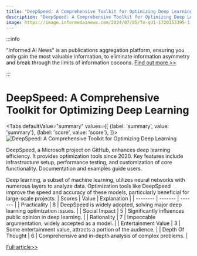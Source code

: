 ```yaml
---
title: "DeepSpeed: A Comprehensive Toolkit for Optimizing Deep Learning"
description: "DeepSpeed: A Comprehensive Toolkit for Optimizing Deep Learning"
image: https://image.informedainews.com/2024/07/05/To-qU1-1720153395-1.jpg
---
```



:::info

"Informed AI News" is an publications aggregation platform, ensuring you only gain the most valuable information, to eliminate information asymmetry and break through the limits of information cocoons.  [Find out more >>](/)

:::

# DeepSpeed: A Comprehensive Toolkit for Optimizing Deep Learning


<Tabs
	defaultValue="summary"
	values={[
	{label: 'summary', value: 'summary'},
	{label: 'score', value: 'score'},
]}>
<TabItem value="summary">
<img
  src="https://image.informedainews.com/2024/07/05/To-qU1-1720153395-1.jpg"
  alt="DeepSpeed: A Comprehensive Toolkit for Optimizing Deep Learning"
/>



DeepSpeed, a Microsoft project on GitHub, enhances deep learning efficiency. It provides optimization tools since 2020. Key features include infrastructure setup, performance testing, and customization of core functionality. Documentation and examples guide users.

Deep learning, a subset of machine learning, utilizes neural networks with numerous layers to analyze data. Optimization tools like DeepSpeed improve the speed and accuracy of these models, particularly beneficial for large-scale projects.
</TabItem>
<TabItem value="score">
	| Scores     | Value   | Explanation |
	| -------- | ------- | ------- |
	| Practicality  | 8    | DeepSpeed is widely adopted, solving major deep learning optimization issues.    |
	| Social Impact | 5     | Significantly influences public opinion in deep learning.    |
	| Rationality    | 7    | Impeccable argumentation, widely accepted as a model.    |
	| Entertainment Value    | 3    | Some entertainment value, attracts a portion of the audience.    |
	| Depth Of Thought    | 6    | Comprehensive and in-depth analysis of complex problems.    |
</TabItem>
</Tabs>

[Full article>>](https://github.com/microsoft/DeepSpeed)
